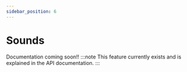 ```yaml
---
sidebar_position: 6
---
```


# Sounds

Documentation coming soon!!
:::note
This feature currently exists and is explained in the API documentation.
:::
